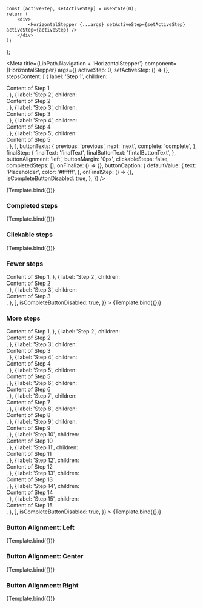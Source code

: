 
    const [activeStep, setActiveStep] = useState(0);
    return (
        <div>
            <HorizontalStepper {...args} setActiveStep={setActiveStep} activeStep={activeStep} />
        </div>
    );
};


<Meta
    title={LibPath.Navigation + 'HorizontalStepper'}
    component={HorizontalStepper}
    args={{
        activeStep: 0,
        setActiveStep: () => {},
        stepsContent: [
            {
                label: 'Step 1',
                children: <div>Content of Step 1</div>,
            },
            {
                label: 'Step 2',
                children: <div>Content of Step 2</div>,
            },
            {
                label: 'Step 3',
                children: <div>Content of Step 3</div>,
            },
            {
                label: 'Step 4',
                children: <div>Content of Step 4</div>,
            },
            {
                label: 'Step 5',
                children: <div>Content of Step 5</div>,
            },
        ],
        buttonTexts: {
            previous: 'previous',
            next: 'next',
            complete: 'complete',
        },
        finalStep: {
            finalText: 'finalText',
            finalButtonText: 'fintalButtonText',
        },
        buttonAlignment: 'left',
        buttonMargin: '0px',
        clickableSteps: false,
        completedSteps: [],
        onFinalize: () => {},
        buttonCaption: {
            defaultValue: {
                text: 'Placeholder',
                color: '#ffffff',
            },
            onFinalStep: () => {},
            isCompleteButtonDisabled: true,
        },
    }}
/>

<DocsPageHeader
    componentName={componentName}
    componentDescription="This component is used to create a horizontal step-overview which shows the user the step he's on."
    addImportantNote={false}
    variant="stable"
/>

<Canvas withToolbar>
    <Story name="Base">{Template.bind({})}</Story>
</Canvas>

<DocsPageBody addStories={true} />

### Completed steps

<Canvas withToolbar>
    <Story
        name="Completed steps"
        args={{
            activeStep: 4,
            completedSteps: [0, 1, 2, 3, 4],
            isCompleteButtonDisabled: false,
        }}
    >
        {Template.bind({})}
    </Story>
</Canvas>

### Clickable steps

<Canvas withToolbar>
    <Story
        name="Clickable steps"
        args={{
            clickableSteps: true,
            isCompleteButtonDisabled: true,
        }}
    >
        {Template.bind({})}
    </Story>
</Canvas>

### Fewer steps

<Canvas withToolbar>
    <Story
        name="Fewer steps"
        args={{
            stepsContent: [
                {
                    label: 'Step 1',
                    children: <div> Content of Step 1</div>,
                },
                {
                    label: 'Step 2',
                    children: <div>Content of Step 2</div>,
                },
                {
                    label: 'Step 3',
                    children: <div>Content of Step 3</div>,
                },
            ],
            isCompleteButtonDisabled: true,
        }}
    >
        {Template.bind({})}
    </Story>
</Canvas>

### More steps

<Canvas withToolbar>
    <Story
        name="More steps"
        args={{
            stepsContent: [
                {
                    label: 'Step 1',
                    children: <div> Content of Step 1</div>,
                },
                {
                    label: 'Step 2',
                    children: <div>Content of Step 2</div>,
                },
                {
                    label: 'Step 3',
                    children: <div>Content of Step 3</div>,
                },
                {
                    label: 'Step 4',
                    children: <div>Content of Step 4</div>,
                },
                {
                    label: 'Step 5',
                    children: <div>Content of Step 5</div>,
                },
                {
                    label: 'Step 6',
                    children: <div>Content of Step 6</div>,
                },
                {
                    label: 'Step 7',
                    children: <div>Content of Step 7</div>,
                },
                {
                    label: 'Step 8',
                    children: <div>Content of Step 8</div>,
                },
                {
                    label: 'Step 9',
                    children: <div>Content of Step 9</div>,
                },
                {
                    label: 'Step 10',
                    children: <div>Content of Step 10</div>,
                },
                {
                    label: 'Step 11',
                    children: <div>Content of Step 11</div>,
                },
                {
                    label: 'Step 12',
                    children: <div>Content of Step 12</div>,
                },
                {
                    label: 'Step 13',
                    children: <div>Content of Step 13</div>,
                },
                {
                    label: 'Step 14',
                    children: <div>Content of Step 14</div>,
                },
                {
                    label: 'Step 15',
                    children: <div>Content of Step 15</div>,
                },
            ],
            isCompleteButtonDisabled: true,
        }}
    >
        {Template.bind({})}
    </Story>
</Canvas>

### Button Alignment: Left

<Canvas withToolbar>
    <Story
        name="Button Alignment: Left"
        args={{
            buttonAlignment: 'left',
            isCompleteButtonDisabled: true,
        }}
    >
        {Template.bind({})}
    </Story>
</Canvas>

### Button Alignment: Center

<Canvas withToolbar>
    <Story
        name="Button Alignment: Center"
        args={{
            buttonAlignment: 'center',
            isCompleteButtonDisabled: true,
        }}
    >
        {Template.bind({})}
    </Story>
</Canvas>

### Button Alignment: Right

<Canvas withToolbar>
    <Story
        name="Button Alignment: Right"
        args={{
            buttonAlignment: 'right',
            isCompleteButtonDisabled: true,
        }}
    >
        {Template.bind({})}
    </Story>
</Canvas>
